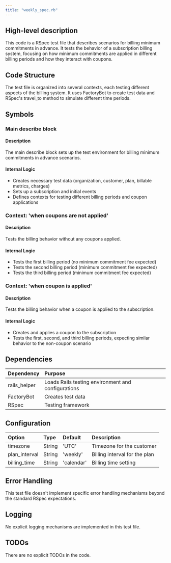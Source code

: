 ```yaml
---
title: "weekly_spec.rb"
---
```


## High-level description
This code is a RSpec test file that describes scenarios for billing minimum commitments in advance. It tests the behavior of a subscription billing system, focusing on how minimum commitments are applied in different billing periods and how they interact with coupons.

## Code Structure
The test file is organized into several contexts, each testing different aspects of the billing system. It uses FactoryBot to create test data and RSpec's travel_to method to simulate different time periods.

## Symbols

### Main describe block
#### Description
The main describe block sets up the test environment for billing minimum commitments in advance scenarios.

#### Internal Logic
- Creates necessary test data (organization, customer, plan, billable metrics, charges)
- Sets up a subscription and initial events
- Defines contexts for testing different billing periods and coupon applications

### Context: 'when coupons are not applied'
#### Description
Tests the billing behavior without any coupons applied.

#### Internal Logic
- Tests the first billing period (no minimum commitment fee expected)
- Tests the second billing period (minimum commitment fee expected)
- Tests the third billing period (minimum commitment fee expected)

### Context: 'when coupon is applied'
#### Description
Tests the billing behavior when a coupon is applied to the subscription.

#### Internal Logic
- Creates and applies a coupon to the subscription
- Tests the first, second, and third billing periods, expecting similar behavior to the non-coupon scenario

## Dependencies
| Dependency | Purpose |
|:-----------|:--------|
| rails_helper | Loads Rails testing environment and configurations |
| FactoryBot | Creates test data |
| RSpec | Testing framework |

## Configuration
| Option | Type | Default | Description |
|:-------|:-----|:--------|:------------|
| timezone | String | 'UTC' | Timezone for the customer |
| plan_interval | String | 'weekly' | Billing interval for the plan |
| billing_time | String | 'calendar' | Billing time setting |

## Error Handling
This test file doesn't implement specific error handling mechanisms beyond the standard RSpec expectations.

## Logging
No explicit logging mechanisms are implemented in this test file.

## TODOs
There are no explicit TODOs in the code.